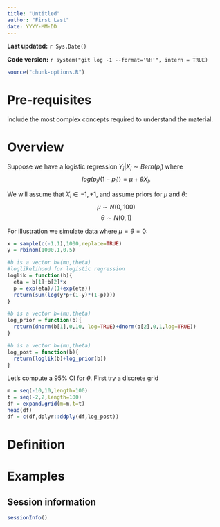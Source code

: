 ```yaml
---
title: "Untitled"
author: "First Last"
date: YYYY-MM-DD
---
```


**Last updated:** `r Sys.Date()`

**Code version:** `r system("git log -1 --format='%H'", intern = TRUE)`

```r
source("chunk-options.R")
```

# Pre-requisites

include the most complex concepts required to understand the material.

# Overview

Suppose we have a logistic regression $Y_i | X_i \sim Bern(p_i)$
where 
$$log(p_i/(1-p_i)) = \mu + \theta X_i.$$

We will assume that $X_i \in {-1,+1}$, and assume
priors for $\mu$ and $\theta$: 
$$\mu \sim N(0,100)$$
$$\theta \sim N(0,1)$$

For illustration we simulate data where $\mu=\theta=0$:
```r
x = sample(c(-1,1),1000,replace=TRUE)
y = rbinom(1000,1,0.5)

#b is a vector b=(mu,theta)
#loglikelihood for logistic regression
loglik = function(b){
  eta = b[1]+b[2]*x
  p = exp(eta)/(1+exp(eta))
  return(sum(log(y*p+(1-y)*(1-p))))
}

#b is a vector b=(mu,theta)
log_prior = function(b){
  return(dnorm(b[1],0,10, log=TRUE)+dnorm(b[2],0,1,log=TRUE))
}

#b is a vector b=(mu,theta)
log_post = function(b){
  return(loglik(b)+log_prior(b))
}
```

Let's compute a 95% CI for $\theta$.
First try a discrete grid
```r
m = seq(-10,10,length=100)
t = seq(-2,2,length=100)
df = expand.grid(m=m,t=t)
head(df)
df = c(df,dplyr::ddply(df,log_post))

```

# Definition

# Examples

## Session information

```r
sessionInfo()
```
